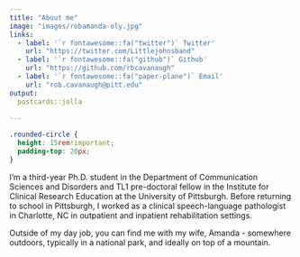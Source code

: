 ```yaml
---
title: "About me"
image: "images/robamanda-oly.jpg"
links:
  - label: '`r fontawesome::fa("twitter")` Twitter'
    url: "https://twitter.com/Littlejohnsband"
  - label: '`r fontawesome::fa("github")` Github'
    url: "https://github.com/rbcavanaugh"
  - label: '`r fontawesome::fa("paper-plane")` Email'
    url: "rob.cavanaugh@pitt.edu"
output:
  postcards::jolla
  
---
```


```css

.rounded-circle {
  height: 15rem!important;
  padding-top: 20px;
}

```

I'm a third-year Ph.D. student in the Department of Communication Sciences and Disorders and TL1 pre-doctoral fellow in the Institute for Clinical Research Education at the University of Pittsburgh. Before returning to school in Pittsburgh, I worked as a clinical speech-language pathologist in Charlotte, NC in outpatient and inpatient rehabilitation settings. 

Outside of my day job, you can find me with my wife, Amanda - somewhere outdoors, typically in a national park, and ideally on top of a mountain.
